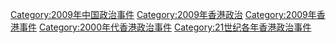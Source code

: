 [[Category:2009年中国政治事件|Category:2009年中国政治事件]]
[[Category:2009年香港政治|Category:2009年香港政治]]
[[Category:2009年香港事件|Category:2009年香港事件]]
[[Category:2000年代香港政治事件|Category:2000年代香港政治事件]]
[[Category:21世纪各年香港政治事件|Category:21世纪各年香港政治事件]]